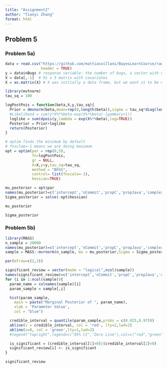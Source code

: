 ```yaml
---
title: "Assignment2"
author: "Tianyi Zhang"
format: html
---
```


## Problem 5

### Problem 5a)

```r
data = read.csv("https://github.com/mattiasvillani/BayesLearnCourse/raw/master/assignment/bugs.csv", 
                header = TRUE)
y = data$nBugs # response variable: the number of bugs, a vector with n = 91 observations
X = data[,-1]  # 91 x 5 matrix with covariates
X = as.matrix(X) # X was initially a data frame, but we want it to be matrix
```


```r
library(mvtnorm)
tau_sq = 100

logPostPois = function(beta,X,y,tau_sq){
  Prior = dmvnorm(beta,mean=rep(0,length(beta)),sigma = tau_sq*diag(length(beta)),log = TRUE)
  #Likelihood = sum(y*X%*%beta-exp(X%*%beta)-lgamma(y+1))
  loglike = sum(dpois(y,lambda = exp(X%*%beta),log=TRUE))
  Posterior = Prior+loglike
  return(Posterior)
}

# optim finds the minimum by default
# fnsclae=-1 means we are doing maximum
opt = optim(par = rep(0,5),
            fn=logPostPois,
            gr = NULL,
            X=X,y=y,tau_sq=tau_sq,
            method = "BFGS",
            control= list(fnscale=-1),
            hessian=TRUE)

mu_posterior = opt$par
names(mu_posterior)=c('intercept','nCommit','propC','propJava','complexity')
Sigma_posterior = solve(-opt$hessian)

mu_posterior

Sigma_posterior

```


### Problem 5b)

```r
library(MASS)
n_sample = 20000
names(mu_posterior)=c('intercept','nCommit','propC','propJava','complexity')
sample = MASS::mvrnorm(n_sample, mu = mu_posterior,Sigma = Sigma_posterior)

par(mfrow=c(2,3))

significant_review = vector(mode = "logical",ncol(sample))
names(significant_review)=c('intercept','nCommit','propC','propJava','complexity')
for (i in 1:ncol(sample)){
  param_name = colnames(sample)[i]
  param_sample = sample[,i]

  hist(param_sample,
    main = paste("Marginal Posterior of ", param_name),
    xlab = 'Parameter Value',
    col = "blue")

  credible_interval = quantile(param_sample,probs = c(0.025,0.975))
  abline(v = credible_interval, col = 'red', lty=2,lwd=2)
  abline(v=0, col = 'green',lty=1,lwd=2)
  #legend("topright",legend=c("95% CI","Zero Line"),col=c("red","green"),lty=c(2,1),bty="n")

  is_significant = (credible_interval[1]>0)|(credible_interval[2]<0)
  significant_review[i] <- is_significant
}

significant_review


```
